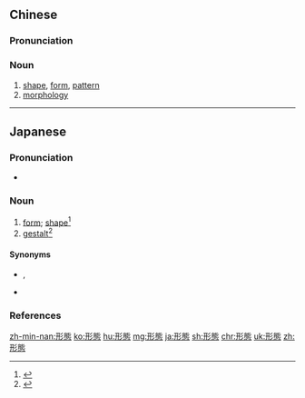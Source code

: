 {{also|形态}}
==Chinese==
{{zh-forms|s=形态}}
{{wikipedia|lang=cmn}}

===Pronunciation===
{{zh-pron
|m=xíngtài
|ma=Zh-xíngtài.ogg
|c=jing4 taai3
|mn=hêng-thài
|cat=n
}}

===Noun===
{{zh-noun}}

# [[shape]], [[form]], [[pattern]]
# [[morphology]]

----

==Japanese==
{{ja-kanjitab|けい|たい|yomi=on}}

===Pronunciation===
* {{homophones|lang=ja|携帯|敬体|形体|継体}}

===Noun===
{{ja-noun|けいたい}}

# [[form]]; [[shape]]<ref>{{R:Shogakukan}}</ref>
# [[gestalt]]<ref>{{R:Kojien}}</ref>

====Synonyms====
* {{sense|form}} {{ja-r|形体|けいたい}}, {{ja-r|形|かたち}}
* {{sense|gestalt}} {{ja-r|ゲシュタルト}}

===References===
<references/>

[[zh-min-nan:形態]]
[[ko:形態]]
[[hu:形態]]
[[mg:形態]]
[[ja:形態]]
[[sh:形態]]
[[chr:形態]]
[[uk:形態]]
[[zh:形態]]